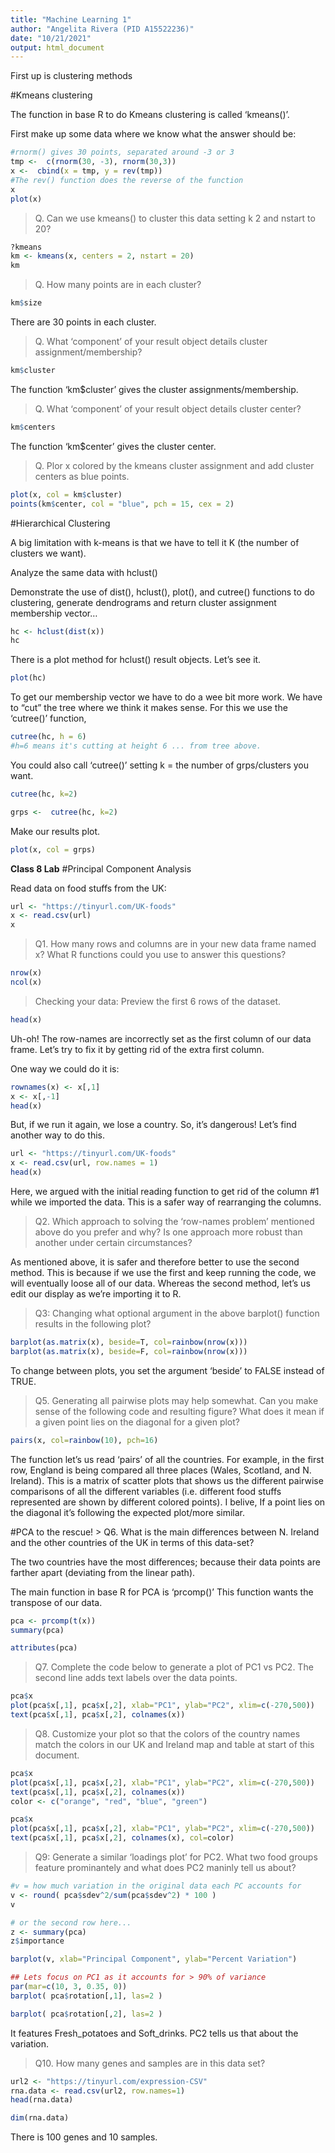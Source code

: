```yaml
---
title: "Machine Learning 1"
author: "Angelita Rivera (PID A15522236)"
date: "10/21/2021"
output: html_document
---
```


First up is clustering methods

#Kmeans clustering 

The function in base R to do Kmeans clustering is called 'kmeans()'. 

First make up some data where we know what the answer should be: 

```r
#rnorm() gives 30 points, separated around -3 or 3
tmp <-  c(rnorm(30, -3), rnorm(30,3))
x <-  cbind(x = tmp, y = rev(tmp))
#The rev() function does the reverse of the function 
x
plot(x)
```

> Q. Can we use kmeans() to cluster this data setting k 2 and nstart to 20? 

```r
?kmeans
km <- kmeans(x, centers = 2, nstart = 20)
km
```

> Q. How many points are in each cluster? 

```r
km$size
```
There are 30 points in each cluster. 

> Q. What 'component' of your result object details cluster assignment/membership? 

```r
km$cluster
```
The function 'km$cluster' gives the cluster assignments/membership. 

> Q. What 'component' of your result object details cluster center?

```r
km$centers
```
The function 'km$center' gives the cluster center. 

> Q. Plor x colored by the kmeans cluster assignment and add cluster centers as blue points. 

```r
plot(x, col = km$cluster)
points(km$center, col = "blue", pch = 15, cex = 2)
```

#Hierarchical Clustering

A big limitation with k-means is that we have to tell it K (the number of clusters we want). 

Analyze the same data with hclust()

Demonstrate the use of dist(), hclust(), plot(), and cutree() functions to do clustering, generate dendrograms and return cluster assignment membership vector...

```r
hc <- hclust(dist(x))
hc
```

There is a plot method for hclust() result objects. Let's see it. 

```r
plot(hc)
```

To get our membership vector we have to do a wee bit more work. We have to "cut" the tree where we think it makes sense. For this we use the 'cutree()' function, 

```r
cutree(hc, h = 6)
#h=6 means it's cutting at height 6 ... from tree above.
```

You could also call 'cutree()' setting k = the number of grps/clusters you want. 

```r
cutree(hc, k=2)
```

```r
grps <-  cutree(hc, k=2)
```

Make our results plot. 

```r
plot(x, col = grps)
```

**Class 8 Lab**
#Principal Component Analysis 

Read data on food stuffs from the UK:

```r
url <- "https://tinyurl.com/UK-foods"
x <- read.csv(url)
x
```

> Q1. How many rows and columns are in your new data frame named x? What R functions could you use to answer this questions?

```r
nrow(x)
ncol(x)
```

> Checking your data: Preview the first 6 rows of the dataset. 

```r
head(x)
```

Uh-oh! The row-names are incorrectly set as the first column of our data frame. Let's try to fix it by getting rid of the extra first column. 

One way we could do it is: 
```r
rownames(x) <- x[,1]
x <- x[,-1]
head(x)
```
But, if we run it again, we lose a country. So, it's dangerous! Let's find another way to do this.

```r
url <- "https://tinyurl.com/UK-foods"
x <- read.csv(url, row.names = 1)
head(x)
```
Here, we argued with the initial reading function to get rid of the column #1 while we imported the data. This is a safer way of rearranging the columns. 

> Q2. Which approach to solving the ‘row-names problem’ mentioned above do you prefer and why? Is one approach more robust than another under certain circumstances?

As mentioned above, it is safer and therefore better to use the second method. This is because if we use the first and keep running the code, we will eventually loose all of our data. Whereas the second method, let's us edit our display as we're importing it to R. 

> Q3: Changing what optional argument in the above barplot() function results in the following plot?

```r
barplot(as.matrix(x), beside=T, col=rainbow(nrow(x)))
barplot(as.matrix(x), beside=F, col=rainbow(nrow(x)))
```
To change between plots, you set the argument 'beside' to FALSE instead of TRUE. 

> Q5. Generating all pairwise plots may help somewhat. Can you make sense of the following code and resulting figure? What does it mean if a given point lies on the diagonal for a given plot?

```r
pairs(x, col=rainbow(10), pch=16)
```
The function let's us read 'pairs' of all the countries. For example, in the first row, England is being compared all three places (Wales, Scotland, and N. Ireland). This is a matrix of scatter plots that shows us the different pairwise comparisons of all the different variables (i.e. different food stuffs represented are shown by different colored points). I belive, If a point lies on the diagonal it's following the expected plot/more similar.  

#PCA to the rescue! 
> Q6. What is the main differences between N. Ireland and the other countries of the UK in terms of this data-set?

The two countries have the most differences; because their data points are farther apart (deviating from the linear path). 


The main function in base R for PCA is 'prcomp()' This function wants the transpose of our data. 

```r
pca <- prcomp(t(x))
summary(pca)
```

```r
attributes(pca)
```

> Q7. Complete the code below to generate a plot of PC1 vs PC2. The second line adds text labels over the data points.

```r
pca$x
plot(pca$x[,1], pca$x[,2], xlab="PC1", ylab="PC2", xlim=c(-270,500))
text(pca$x[,1], pca$x[,2], colnames(x))
```

> Q8. Customize your plot so that the colors of the country names match the colors in our UK and Ireland map and table at start of this document.

```r
pca$x
plot(pca$x[,1], pca$x[,2], xlab="PC1", ylab="PC2", xlim=c(-270,500))
text(pca$x[,1], pca$x[,2], colnames(x))
color <- c("orange", "red", "blue", "green")

pca$x
plot(pca$x[,1], pca$x[,2], xlab="PC1", ylab="PC2", xlim=c(-270,500))
text(pca$x[,1], pca$x[,2], colnames(x), col=color)
```

> Q9: Generate a similar ‘loadings plot’ for PC2. What two food groups feature prominantely and what does PC2 maninly tell us about?

```r
#v = how much variation in the original data each PC accounts for
v <- round( pca$sdev^2/sum(pca$sdev^2) * 100 )
v

# or the second row here...
z <- summary(pca)
z$importance

barplot(v, xlab="Principal Component", ylab="Percent Variation")

## Lets focus on PC1 as it accounts for > 90% of variance 
par(mar=c(10, 3, 0.35, 0))
barplot( pca$rotation[,1], las=2 )
```

```r
barplot( pca$rotation[,2], las=2 )
```
It features Fresh_potatoes and Soft_drinks. PC2 tells us that about the variation. 

> Q10. How many genes and samples are in this data set?

```r
url2 <- "https://tinyurl.com/expression-CSV"
rna.data <- read.csv(url2, row.names=1)
head(rna.data)
```

```r
dim(rna.data)
```

There is 100 genes and 10 samples. 